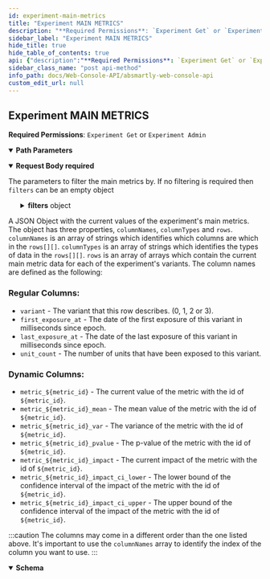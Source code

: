 ```yaml
---
id: experiment-main-metrics
title: "Experiment MAIN METRICS"
description: "**Required Permissions**: `Experiment Get` or `Experiment Admin`"
sidebar_label: "Experiment MAIN METRICS"
hide_title: true
hide_table_of_contents: true
api: {"description":"**Required Permissions**: `Experiment Get` or `Experiment Admin`","parameters":[{"name":"experimentId","in":"path","required":true,"description":"The `id` of the experiment that you want the main metrics of.","schema":{"type":"integer","format":"int64","minimum":1}}],"requestBody":{"description":"The parameters to filter the main metrics by. If no filtering is required then `filters` can be an empty object","required":true,"content":{"application/json":{"schema":{"type":"object","properties":{"filters":{"type":"object","properties":{"segments":{"type":"array","items":{"type":"object","properties":{"segment_id":{"type":"integer","format":"int64","minimum":1,"example":1},"operator":{"type":"string","enum":["in","not_in"],"example":"not_in"},"values":{"type":"array","items":{"type":"string","example":"absmartly-javascript-sdk"}}}}}}}}}}}},"responses":{"200":{"description":"A JSON Object with the current values of the experiment's main metrics. The object has three properties, \n`columnNames`, `columnTypes` and `rows`. `columnNames` is an array of strings which identifies which \ncolumns are which in the `rows[][]`. `columnTypes` is an array of strings which identifies the types of \ndata in the `rows[][]`. `rows` is an array of arrays which contain the current main metric data for each of \nthe experiment's variants. The column names are defined as the following:\n\n### **Regular Columns:**\n\n- `variant` - The variant that this row describes. (0, 1, 2 or 3).\n- `first_exposure_at` - The date of the first exposure of this variant in milliseconds since epoch.\n- `last_exposure_at` - The date of the last exposure of this variant in milliseconds since epoch.\n- `unit_count` - The number of units that have been exposed to this variant.\n\n### **Dynamic Columns:**\n\n- `metric_${metric_id}` - The current value of the metric with the id of `${metric_id}`.\n- `metric_${metric_id}_mean` - The mean value of the metric with the id of `${metric_id}`.\n- `metric_${metric_id}_var` - The variance of the metric with the id of `${metric_id}`.\n- `metric_${metric_id}_pvalue` - The p-value of the metric with the id of `${metric_id}`.\n- `metric_${metric_id}_impact` - The current impact of the metric with the id of `${metric_id}`.\n- `metric_${metric_id}_impact_ci_lower` - The lower bound of the confidence interval of the impact of the metric with the id of `${metric_id}`.\n- `metric_${metric_id}_impact_ci_upper` - The upper bound of the confidence interval of the impact of the metric with the id of `${metric_id}`.\n\n:::caution\nThe columns may come in a different order than the one listed above. It's important to use the `columnNames` array to identify the index of the column you want to use.\n:::\n","content":{"application/json":{"schema":{"type":"object","properties":{"columnNames":{"type":"array","items":{"type":"string"}},"columnTypes":{"type":"array","items":{"type":"string"}},"rows":{"type":"array","items":{"type":"array","items":{"type":"number"}}}}}}}}},"method":"post","path":"/experiments/{experimentId}/metrics/main","servers":[{"url":"https://sandbox.absmartly.com/v1"}],"security":[{"UserApiKey":[]}],"securitySchemes":{"UserApiKey":{"type":"apiKey","in":"header","description":"A User API Key for API authorization. **Must be in the format \"Api-Key your_user_api_key\"**","name":"Authorization","scheme":"^Api-Key\\s\\S+"}},"jsonRequestBodyExample":{"filters":{"segments":[{"segment_id":1,"operator":"not_in","values":["absmartly-javascript-sdk"]}]}},"info":{"title":"ABsmartly Web Console API","version":"1.0.0","description":"An OpenAPI Specification that describes the ABsmartly API for working with your experiments programmatically.","contact":{"name":"API Support","email":"api@absmartly.com"},"license":{"name":"Proprietary"}},"postman":{"name":"Experiment MAIN METRICS","description":{"content":"**Required Permissions**: `Experiment Get` or `Experiment Admin`","type":"text/plain"},"url":{"path":["experiments",":experimentId","metrics","main"],"host":["{{baseUrl}}"],"query":[],"variable":[{"disabled":false,"description":{"content":"(Required) The `id` of the experiment that you want the main metrics of.","type":"text/plain"},"type":"any","value":"","key":"experimentId"}]},"header":[{"key":"Content-Type","value":"application/json"},{"key":"Accept","value":"application/json"}],"method":"POST","body":{"mode":"raw","raw":"\"\"","options":{"raw":{"language":"json"}}}}}
sidebar_class_name: "post api-method"
info_path: docs/Web-Console-API/absmartly-web-console-api
custom_edit_url: null
---
```



## Experiment MAIN METRICS



**Required Permissions**: `Experiment Get` or `Experiment Admin`

<details style={{"marginBottom":"1rem"}} data-collapsed={false} open={true}><summary style={{}}><strong>Path Parameters</strong></summary><div><ul><ParamsItem className={"paramsItem"} param={{"name":"experimentId","in":"path","required":true,"description":"The `id` of the experiment that you want the main metrics of.","schema":{"type":"integer","format":"int64","minimum":1}}}></ParamsItem></ul></div></details><MimeTabs><TabItem label={"application/json"} value={"application/json-schema"}><details style={{}} data-collapsed={false} open={true}><summary style={{"textAlign":"left"}}><strong>Request Body</strong><strong style={{"fontSize":"var(--ifm-code-font-size)","color":"var(--openapi-required)"}}> required</strong></summary><div style={{"textAlign":"left","marginLeft":"1rem"}}><div style={{"marginTop":"1rem","marginBottom":"1rem"}}>

The parameters to filter the main metrics by. If no filtering is required then `filters` can be an empty object

</div></div><ul style={{"marginLeft":"1rem"}}><SchemaItem collapsible={true} className={"schemaItem"}><details style={{}}><summary style={{}}><strong>filters</strong><span style={{"opacity":"0.6"}}> object</span></summary><div style={{"marginLeft":"1rem"}}><SchemaItem collapsible={true} className={"schemaItem"}><details style={{}}><summary style={{}}><strong>segments</strong><span style={{"opacity":"0.6"}}> object[]</span></summary><div style={{"marginLeft":"1rem"}}><li><div style={{"fontSize":"var(--ifm-code-font-size)","opacity":"0.6","marginLeft":"-.5rem","paddingBottom":".5rem"}}>Array [</div></li><SchemaItem collapsible={false} name={"segment_id"} required={false} schemaName={"int64"} qualifierMessage={"**Possible values:** `>= 1`"} schema={{"type":"integer","format":"int64","minimum":1,"example":1}}></SchemaItem><SchemaItem collapsible={false} name={"operator"} required={false} schemaName={"string"} qualifierMessage={"**Possible values:** [`in`, `not_in`]"} schema={{"type":"string","enum":["in","not_in"],"example":"not_in"}}></SchemaItem><SchemaItem collapsible={false} name={"values"} required={false} schemaName={"string[]"} qualifierMessage={undefined} schema={{"type":"array","items":{"type":"string","example":"absmartly-javascript-sdk"}}}></SchemaItem><li><div style={{"fontSize":"var(--ifm-code-font-size)","opacity":"0.6","marginLeft":"-.5rem"}}>]</div></li></div></details></SchemaItem></div></details></SchemaItem></ul></details></TabItem></MimeTabs><div><ApiTabs><TabItem label={"200"} value={"200"}><div>

A JSON Object with the current values of the experiment's main metrics. The object has three properties, 
`columnNames`, `columnTypes` and `rows`. `columnNames` is an array of strings which identifies which 
columns are which in the `rows[][]`. `columnTypes` is an array of strings which identifies the types of 
data in the `rows[][]`. `rows` is an array of arrays which contain the current main metric data for each of 
the experiment's variants. The column names are defined as the following:

### **Regular Columns:**

- `variant` - The variant that this row describes. (0, 1, 2 or 3).
- `first_exposure_at` - The date of the first exposure of this variant in milliseconds since epoch.
- `last_exposure_at` - The date of the last exposure of this variant in milliseconds since epoch.
- `unit_count` - The number of units that have been exposed to this variant.

### **Dynamic Columns:**

- `metric_${metric_id}` - The current value of the metric with the id of `${metric_id}`.
- `metric_${metric_id}_mean` - The mean value of the metric with the id of `${metric_id}`.
- `metric_${metric_id}_var` - The variance of the metric with the id of `${metric_id}`.
- `metric_${metric_id}_pvalue` - The p-value of the metric with the id of `${metric_id}`.
- `metric_${metric_id}_impact` - The current impact of the metric with the id of `${metric_id}`.
- `metric_${metric_id}_impact_ci_lower` - The lower bound of the confidence interval of the impact of the metric with the id of `${metric_id}`.
- `metric_${metric_id}_impact_ci_upper` - The upper bound of the confidence interval of the impact of the metric with the id of `${metric_id}`.

:::caution
The columns may come in a different order than the one listed above. It's important to use the `columnNames` array to identify the index of the column you want to use.
:::


</div><div><MimeTabs schemaType={"response"}><TabItem label={"application/json"} value={"application/json"}><SchemaTabs><TabItem label={"Schema"} value={"Schema"}><details style={{}} data-collapsed={false} open={true}><summary style={{"textAlign":"left"}}><strong>Schema</strong></summary><div style={{"textAlign":"left","marginLeft":"1rem"}}></div><ul style={{"marginLeft":"1rem"}}><SchemaItem collapsible={false} name={"columnNames"} required={false} schemaName={"string[]"} qualifierMessage={undefined} schema={{"type":"array","items":{"type":"string"}}}></SchemaItem><SchemaItem collapsible={false} name={"columnTypes"} required={false} schemaName={"string[]"} qualifierMessage={undefined} schema={{"type":"array","items":{"type":"string"}}}></SchemaItem><SchemaItem collapsible={false} name={"rows"} required={false} schemaName={"array[]"} qualifierMessage={undefined} schema={{"type":"array","items":{"type":"array","items":{"type":"number"}}}}></SchemaItem></ul></details></TabItem><TabItem label={"Example (from schema)"} value={"Example (from schema)"}><ResponseSamples responseExample={"{\n  \"columnNames\": [\n    \"string\"\n  ],\n  \"columnTypes\": [\n    \"string\"\n  ],\n  \"rows\": [\n    [\n      0\n    ]\n  ]\n}"} language={"json"}></ResponseSamples></TabItem></SchemaTabs></TabItem></MimeTabs></div></TabItem></ApiTabs></div>
      